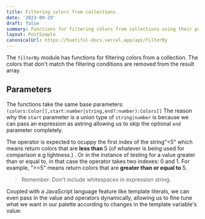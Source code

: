 ```yaml
---
title: Filtering colors from collections.
date: '2023-09-29'
draft: false
summary: Functions for filtering colors from collections using their properties.
layout: PostSimple
canonicalUrl: https://huetiful-docs.vercel.app/api/filterBy
---
```


The `filterBy` module has functions for filtering colors from a collection. The colors that don't match the filtering conditions are removed from the result array.

## Parameters

The functions take the same base parameters: `(colors:Color[],start:number|string,end?:number):Colors[]`
The reason why the `start` parameter is a union type of `string|number` is because we can pass an expression as astring allowing us to skip the optional `end` parameter completely.

The operator is expected to ocuppy the first index of the string"\<5" which means return colors that are **less than** 5 (of whatever is being used for comparison e.g lightness.) . Or in the instance of testing for a value greater than or equal to, in that case the operator takes two indexes: 0 and 1. For example, "\>=5" means return colors that are **greater than or equal to** 5.

> Remember:
> Don't include whitespaces in expression string.

Coupled with a JavaScript language feature like template literals, we can even pass in the value and operators dynamically, allowing us to fine tune what we want in our palette according to changes in the template variable's value:

<!-- TSDOC_START -->

<!-- TSDOC_END -->
